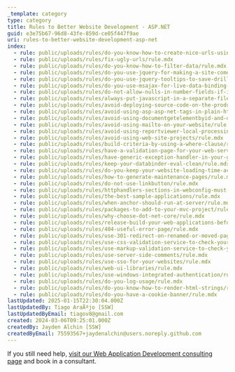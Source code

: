 ```yaml
---
_template: category
type: category
title: Rules to Better Website Development - ASP.NET
guid: e3e75b67-96d8-43fe-859d-ce05f447f9ae
uri: rules-to-better-website-development-asp-net
index:
  - rule: public/uploads/rules/do-you-know-how-to-create-nice-urls-using-asp-net-4/rule.mdx
  - rule: public/uploads/rules/fix-ugly-urls/rule.mdx
  - rule: public/uploads/rules/do-you-know-how-to-filter-data/rule.mdx
  - rule: public/uploads/rules/do-you-use-jquery-for-making-a-site-come-alive/rule.mdx
  - rule: public/uploads/rules/do-you-use-jquery-tooltips-to-save-drilling-through/rule.mdx
  - rule: public/uploads/rules/do-you-use-msajax-for-live-data-binding-which-saves-round-trips/rule.mdx
  - rule: public/uploads/rules/do-not-allow-nulls-in-number-fields-if-it-has-the-same-meaning-as-zero/rule.mdx
  - rule: public/uploads/rules/always-put-javascript-in-a-separate-file/rule.mdx
  - rule: public/uploads/rules/avoid-deploying-source-code-on-the-production-server/rule.mdx
  - rule: public/uploads/rules/avoid-using-asp-asp-net-tags-in-plain-html/rule.mdx
  - rule: public/uploads/rules/avoid-using-documentgetelementbyid-and-documentall-to-get-a-single-element/rule.mdx
  - rule: public/uploads/rules/avoid-using-mailto-on-your-website/rule.mdx
  - rule: public/uploads/rules/avoid-using-reportviewer-local-processing-mode/rule.mdx
  - rule: public/uploads/rules/avoid-using-web-site-projects/rule.mdx
  - rule: public/uploads/rules/build-criteria-by-using-a-where-clause/rule.mdx
  - rule: public/uploads/rules/have-a-validation-page-for-your-web-server/rule.mdx
  - rule: public/uploads/rules/have-generic-exception-handler-in-your-global-asax/rule.mdx
  - rule: public/uploads/rules/keep-your-databinder-eval-clean/rule.mdx
  - rule: public/uploads/rules/do-you-keep-your-website-loading-time-acceptable/rule.mdx
  - rule: public/uploads/rules/how-to-generate-maintenance-pages/rule.mdx
  - rule: public/uploads/rules/do-not-use-linkbutton/rule.mdx
  - rule: public/uploads/rules/httphandlers-sections-in-webconfig-must-contain-a-clear-element/rule.mdx
  - rule: public/uploads/rules/the-best-sample-applications/rule.mdx
  - rule: public/uploads/rules/when-anchor-should-run-at-server/rule.mdx
  - rule: public/uploads/rules/packages-to-add-to-your-mvc-project/rule.mdx
  - rule: public/uploads/rules/why-choose-dot-net-core/rule.mdx
  - rule: public/uploads/rules/release-build-your-web-applications-before-you-deploy-them/rule.mdx
  - rule: public/uploads/rules/404-useful-error-page/rule.mdx
  - rule: public/uploads/rules/use-301-redirect-on-renamed-or-moved-pages/rule.mdx
  - rule: public/uploads/rules/use-css-validation-service-to-check-your-css-file/rule.mdx
  - rule: public/uploads/rules/use-markup-validation-service-to-check-your-html-code/rule.mdx
  - rule: public/uploads/rules/use-server-side-comments/rule.mdx
  - rule: public/uploads/rules/use-sso-for-your-websites/rule.mdx
  - rule: public/uploads/rules/web-ui-libraries/rule.mdx
  - rule: public/uploads/rules/use-windows-integrated-authentication/rule.mdx
  - rule: public/uploads/rules/do-you-log-usage/rule.mdx
  - rule: public/uploads/rules/do-you-know-how-to-render-html-strings/rule.mdx
  - rule: public/uploads/rules/do-you-have-a-cookie-banner/rule.mdx
lastUpdated: 2025-01-15T22:30:04.000Z
lastUpdatedBy: Tiago AraÃºjo [SSW]
lastUpdatedByEmail: tiagov8@gmail.com
created: 2024-03-06T09:25:01.000Z
createdBy: Jayden Alchin [SSW]
createdByEmail: 75593567+jaydenalchin@users.noreply.github.com
---
```


If you still need help, [visit our Web Application Development consulting page](https://www.ssw.com.au/ssw/Consulting/Web-Applications.aspx) and book in a consultant.
